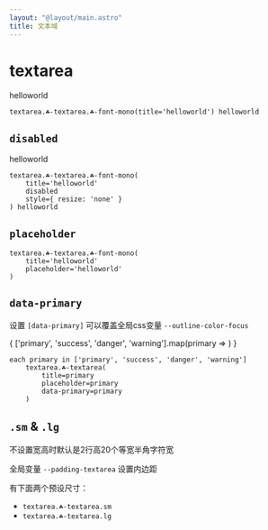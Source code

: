 ```yaml
---
layout: "@layout/main.astro"
title: 文本域
---
```




# textarea

<T tag="textarea" class="☘-textarea ☘-font-mono" title="helloworld">helloworld</T>

```pug
textarea.☘-textarea.☘-font-mono(title='helloworld') helloworld
```

## `disabled`

<T tag="textarea" class="☘-textarea ☘-font-mono" title="helloworld" disabled style="resize: none">helloworld</T>

```pug
textarea.☘-textarea.☘-font-mono(
    title='helloworld' 
    disabled 
    style={ resize: 'none' }
) helloworld
```

## `placeholder`

<T
    tag="textarea"
    class="☘-textarea ☘-font-mono"
    title="helloworld"
    placeholder='helloworld'
/>

```pug
textarea.☘-textarea.☘-font-mono(
    title='helloworld'
    placeholder='helloworld'
)
```

## `data-primary`

设置 `[data-primary]` 可以覆盖全局css变量 `--outline-color-focus`

<Grid inline>
{
    ['primary', 'success', 'danger', 'warning'].map(primary => 
        <T
            tag="textarea"
            class="☘-textarea"
            title={primary}
            placeholder={primary}
            data-primary={primary}
        />
    )
}
</Grid>

```pug
each primary in ['primary', 'success', 'danger', 'warning']
    textarea.☘-textarea(
        title=primary
        placeholder=primary
        data-primary=primary
    )
```

## `.sm` & `.lg`

不设置宽高时默认是2行高20个等宽半角字符宽

全局变量 `--padding-textarea` 设置内边距

有下面两个预设尺寸：

- `textarea.☘-textarea.sm`
    <br/><T tag="textarea" class="☘-textarea sm" title="尺寸更小的文本域" placeholder="更小" />
- `textarea.☘-textarea.lg`
    <br/><T tag="textarea" class="☘-textarea lg" title="尺寸更大的文本域" placeholder="更大" />
